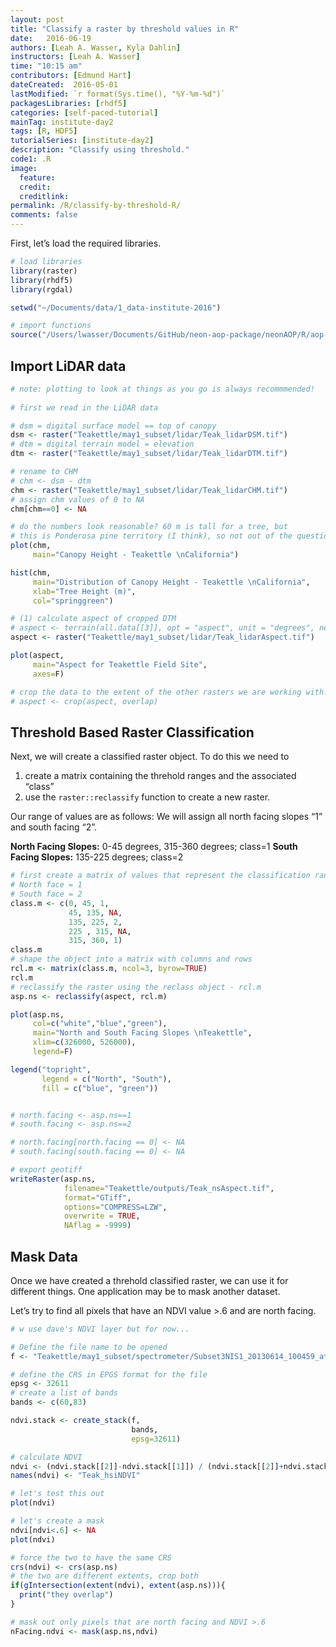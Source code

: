 ```yaml
---
layout: post
title: "Classify a raster by threshold values in R"
date:   2016-06-19
authors: [Leah A. Wasser, Kyla Dahlin]
instructors: [Leah A. Wasser]
time: "10:15 am"
contributors: [Edmund Hart]
dateCreated:  2016-05-01
lastModified: `r format(Sys.time(), "%Y-%m-%d")`
packagesLibraries: [rhdf5]
categories: [self-paced-tutorial]
mainTag: institute-day2
tags: [R, HDF5]
tutorialSeries: [institute-day2]
description: "Classify using threshold."
code1: .R
image:
  feature: 
  credit: 
  creditlink:
permalink: /R/classify-by-threshold-R/
comments: false
---
```


First, let's load the required libraries.

```r
# load libraries
library(raster)
library(rhdf5)
library(rgdal)

setwd("~/Documents/data/1_data-institute-2016")

# import functions
source("/Users/lwasser/Documents/GitHub/neon-aop-package/neonAOP/R/aop-data.R")

```

## Import LiDAR data

```r

# note: plotting to look at things as you go is always recommmended!
  
# first we read in the LiDAR data

# dsm = digital surface model == top of canopy
dsm <- raster("Teakettle/may1_subset/lidar/Teak_lidarDSM.tif")
# dtm = digital terrain model = elevation
dtm <- raster("Teakettle/may1_subset/lidar/Teak_lidarDTM.tif") 

# rename to CHM
# chm <- dsm - dtm
chm <- raster("Teakettle/may1_subset/lidar/Teak_lidarCHM.tif")
# assign chm values of 0 to NA
chm[chm==0] <- NA

# do the numbers look reasonable? 60 m is tall for a tree, but
# this is Ponderosa pine territory (I think), so not out of the question.
plot(chm,
     main="Canopy Height - Teakettle \nCalifornia") 

hist(chm,
     main="Distribution of Canopy Height - Teakettle \nCalifornia",
     xlab="Tree Height (m)", 
     col="springgreen")

```



```r

# (1) calculate aspect of cropped DTM
# aspect <- terrain(all.data[[3]], opt = "aspect", unit = "degrees", neighbors = 8)
aspect <- raster("Teakettle/may1_subset/lidar/Teak_lidarAspect.tif")

plot(aspect,
     main="Aspect for Teakettle Field Site",
     axes=F)

# crop the data to the extent of the other rasters we are working with!
# aspect <- crop(aspect, overlap)
```

## Threshold Based Raster Classification

Next, we will create a classified raster object.
To do this we need to 

1. create a matrix containing the threhold ranges and the associated "class"
2. use the `raster::reclassify` function to create a new raster.

Our range of values are as follows:
We will assign all north facing slopes "1" and south facing "2". 

**North Facing Slopes:** 0-45 degrees, 315-360 degrees; class=1
**South Facing Slopes:** 135-225 degrees; class=2


```r

# first create a matrix of values that represent the classification ranges
# North face = 1
# South face = 2
class.m <- c(0, 45, 1, 
             45, 135, NA, 
             135, 225, 2,  
             225 , 315, NA, 
             315, 360, 1)
class.m
# shape the object into a matrix with columns and rows
rcl.m <- matrix(class.m, ncol=3, byrow=TRUE)
rcl.m
# reclassify the raster using the reclass object - rcl.m
asp.ns <- reclassify(aspect, rcl.m)

plot(asp.ns, 
     col=c("white","blue","green"),
     main="North and South Facing Slopes \nTeakettle",
     xlim=c(326000, 526000),
     legend=F)

legend("topright",
       legend = c("North", "South"),
       fill = c("blue", "green"))


# north.facing <- asp.ns==1
# south.facing <- asp.ns==2

# north.facing[north.facing == 0] <- NA
# south.facing[south.facing == 0] <- NA

# export geotiff 
writeRaster(asp.ns,
            filename="Teakettle/outputs/Teak_nsAspect.tif",
            format="GTiff",
            options="COMPRESS=LZW",
            overwrite = TRUE,
            NAflag = -9999)


```

## Mask Data

Once we have created a threhold classified raster, we can use it for different things.
One application may be to mask another dataset. 

Let's try to find all pixels that have an NDVI value >.6 and are north facing. 

```r
# w use dave's NDVI layer but for now...

# Define the file name to be opened
f <- "Teakettle/may1_subset/spectrometer/Subset3NIS1_20130614_100459_atmcor.h5"

# define the CRS in EPGS format for the file
epsg <- 32611
# create a list of bands
bands <- c(60,83)

ndvi.stack <- create_stack(f, 
                           bands, 
                           epsg=32611)

# calculate NDVI
ndvi <- (ndvi.stack[[2]]-ndvi.stack[[1]]) / (ndvi.stack[[2]]+ndvi.stack[[1]])
names(ndvi) <- "Teak_hsiNDVI"

# let's test this out
plot(ndvi)

# let's create a mask
ndvi[ndvi<.6] <- NA
plot(ndvi)

# force the two to have the same CRS
crs(ndvi) <- crs(asp.ns)
# the two are different extents, crop both
if(gIntersection(extent(ndvi), extent(asp.ns))){
  print("they overlap")
}

# mask out only pixels that are north facing and NDVI >.6
nFacing.ndvi <- mask(asp.ns,ndvi)

```

